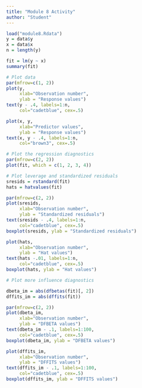 ```yaml
---
title: "Module 8 Activity"
author: "Student"
---
```





```r
load("module8.Rdata")
y = data$y
x = data$x
n = length(y)

fit = lm(y ~ x)
summary(fit)
```

```r
# Plot data
par(mfrow=c(1, 2))
plot(y, 
     xlab="Observation number",
     ylab = "Response values")
text(y - .4, labels=1:n, 
     col="cadetblue", cex=.5)

plot(x, y, 
     xlab="Predictor values",
     ylab = "Response values")
text(x, y - .4, labels=1:n, 
     col="brown3", cex=.5)
```

```r
# Plot the regression diagnostics
par(mfrow=c(2, 2))
plot(fit, which = c(1, 2, 3, 4))

# Plot leverage and standardized residuals
sresids = rstandard(fit)
hats = hatvalues(fit)
```

```r
par(mfrow=c(2, 2))
plot(sresids, 
     xlab="Observation number",
     ylab = "Standardized residuals")
text(sresids - .4, labels=1:n, 
     col="cadetblue", cex=.5)
boxplot(sresids, ylab = "Standardized residuals")

plot(hats, 
     xlab="Observation number",
     ylab = "Hat values")
text(hats -.01, labels=1:n, 
     col="cadetblue", cex=.5)
boxplot(hats, ylab = "Hat values")
```

```r
# Plot more influence diagnostics

dbeta_im = abs(dfbetas(fit)[, 2])
dffits_im = abs(dffits(fit))

par(mfrow=c(2, 2))
plot(dbeta_im, 
     xlab="Observation number",
     ylab = "DFBETA values")
text(dbeta_im - .1, labels=1:100, 
     col="cadetblue", cex=.5)
boxplot(dbeta_im, ylab = "DFBETA values")

plot(dffits_im, 
     xlab="Observation number",
     ylab = "DFFITS values")
text(dffits_im - .1, labels=1:100, 
     col="cadetblue", cex=.5)
boxplot(dffits_im, ylab = "DFFITS values")
```



